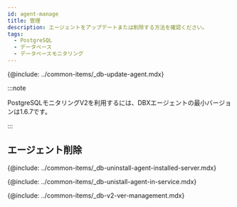 ```yaml
---
id: agent-manage
title: 管理
description: エージェントをアップデートまたは削除する方法を確認ください。
tags:
  - PostgreSQL
  - データベース
  - データベースモニタリング
---
```



<Note product='PostgreSQL' link='../postgresql-v1/agent-manage' />

<!-- 에이전트 업데이트-->

{@include: ../common-items/_db-update-agent.mdx}  

:::note

PostgreSQLモニタリングV2を利用するには、DBXエージェントの最小バージョンは1.6.7です。

:::

## エージェント削除

<!-- 에이전트 설치 서버에서 삭제하기 -->

{@include: ../common-items/_db-uninstall-agent-installed-server.mdx}

<!-- 서비스 화면에서 삭제하기 -->

{@include: ../common-items/_db-unistall-agent-in-service.mdx} 

<!--v2 이전 서비스 화면 이용하기-->

{@include: ../common-items/_db-v2-ver-management.mdx}
